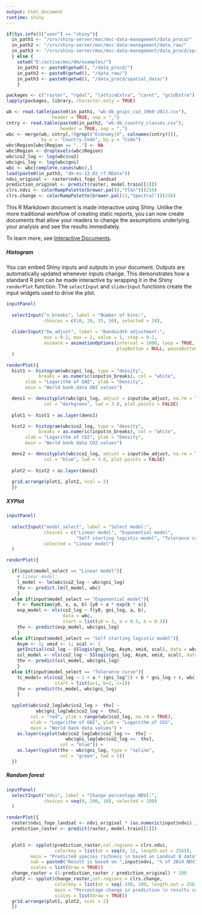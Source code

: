 ```yaml
---
output: html_document
runtime: shiny
---
```


```r
if(Sys.info()["user"] == "shiny"){
  in_path1 <- "/srv/shiny-server/moc/msc-data-management/data_procd/"
  in_path2 <- "/srv/shiny-server/moc/msc-data-management/data_raw/"
  in_path3 <- "/srv/shiny-server/moc/msc-data-management/data_procd/spatial_data/"
  } else {
    setwd("D:/active/moc/dm/examples/")
    in_path1 <- paste0(getwd(), "/data_procd/")
    in_path2 <- paste0(getwd(), "/data_raw/")
    in_path3 <- paste0(getwd(), "/data_procd/spatial_data/")
    }

packages <- c("raster", "rgdal", "latticeExtra", "caret", "gridExtra")
lapply(packages, library, character.only = TRUE)

wb <- read.table(paste0(in_path1, "wb-db_gnipc_co2_1960-2013.csv"), 
                 header = TRUE, sep = ",")
cntry <- read.table(paste0(in_path2, "wb-db_country_classes.csv"), 
                    header = TRUE, sep = ",")
wbc <- merge(wb, cntry[,!(grepl("Economy|X", colnames(cntry)))], 
             by.x = "Country.Code", by.y = "Code")
wbc$Region[wbc$Region == ".."] <- NA
wbc$Region <- droplevels(wbc$Region)
wbc$co2_log <- log(wbc$co2)
wbc$gni_log <- log(wbc$gni)
wbc <- wbc[complete.cases(wbc),]
load(paste0(in_path3, "dm-es-12_02_rf.RData"))
ndvi_original <- raster$ndvi_fogo_landsat
prediction_original <- predict(raster, model.train[[1]])
clrs.ndvi <- colorRampPalette(brewer.pal(8,"YlGn"))(256)
clrs.change <- colorRampPalette(brewer.pal(11,"Spectral"))(256)
```

This R Markdown document is made interactive using Shiny. Unlike the more traditional workflow of creating static reports, you can now create documents that allow your readers to change the assumptions underlying your analysis and see the results immediately. 

To learn more, see [Interactive Documents](http://rmarkdown.rstudio.com/authoring_shiny.html).

##### Histogram

You can embed Shiny inputs and outputs in your document. Outputs are automatically updated whenever inputs change.  This demonstrates how a standard R plot can be made interactive by wrapping it in the Shiny `renderPlot` function. The `selectInput` and `sliderInput` functions create the input widgets used to drive the plot.

```r
inputPanel(
  
  selectInput("n_breaks", label = "Number of bins:",
              choices = c(10, 20, 35, 50), selected = 20),
  
  sliderInput("bw_adjust", label = "Bandwidth adjustment:",
              min = 0.2, max = 2, value = 1, step = 0.2,
              animate = animationOptions(interval = 1000, loop = TRUE, 
                                         playButton = NULL, pauseButton = NULL))
  )

renderPlot({
  hist1 <- histogram(wbc$gni_log, type = "density", 
            breaks = as.numeric(input$n_breaks), col = "white",
       xlab = "Logarithm of GNI", ylab = "Density", 
       main = "World bank data GNI values")

  dens1 <- densityplot(wbc$gni_log, adjust = input$bw_adjust, na.rm = TRUE, 
              col = "darkgreen", lwd = 3.0, plot.points = FALSE)
  
  plot1 <- hist1 + as.layer(dens1)

  hist2 <- histogram(wbc$co2_log, type = "density", 
            breaks = as.numeric(input$n_breaks), col = "white",
       xlab = "Logarithm of CO2", ylab = "Density", 
       main = "World bank data CO2 values")

  dens2 <- densityplot(wbc$co2_log, adjust = input$bw_adjust, na.rm = TRUE, 
              col = "blue", lwd = 3.0, plot.points = FALSE)
  
  plot2 <- hist2 + as.layer(dens2)
  
  grid.arrange(plot1, plot2, ncol = 2)
  })
```


##### XYPlot
```r
inputPanel(
  
  selectInput("model_select", label = "Select model:",
              choices = c("Linear model", "Exponential model",
                          "Self starting logistic model", "Tolerance curve"),
              selected = "Linear model")
  )

renderPlot({

  if(input$model_select == "Linear model"){
    # linear model
    l_model <- lm(wbc$co2_log ~ wbc$gni_log)
    thv <- predict.lm(l_model, wbc)
    } 
  else if(input$model_select == "Exponential model"){
    f <- function(y0, x, a, b) {y0 + a * exp(b * x)}
    exp_model <- nls(co2_log ~ f(y0, gni_log, a, b),
                     data = wbc,
                     start = list(y0 = 3, a = 0.5, b = 0.5)) 
    thv <- predict(exp_model, wbc$gni_log)
    } 
  else if(input$model_select == "Self starting logistic model"){
    Asym <- 1; xmid <- 1; scal <- 1
    getInitial(co2_log ~ SSlogis(gni_log, Asym, xmid, scal), data = wbc)
    ssl_model <- nls(co2_log ~ SSlogis(gni_log, Asym, xmid, scal), data = wbc)
    thv <- predict(ssl_model, wbc$gni_log)
    } 
  else if(input$model_select == "Tolerance curve"){
    tc_model= nls(co2_log ~ 1 + a * (gni_log^2) + b * gni_log + c, wbc,
                  start = list(a=1, b=1, c=1))
    thv <- predict(tc_model, wbc$gni_log)
    }
  
  xyplot(wbc$co2_log[wbc$co2_log >  thv] ~ 
           wbc$gni_log[wbc$co2_log >  thv],
         col = "red", ylim = range(wbc$co2_log, na.rm = TRUE),
         xlab = "Logarithm of GNI", ylab = "Logarithm of CO2", 
         main = "World bank data values") +
    as.layer(xyplot(wbc$co2_log[wbc$co2_log <=  thv] ~ 
                      wbc$gni_log[wbc$co2_log <=  thv], 
                    col = "blue")) + 
    as.layer(xyplot(thv ~ wbc$gni_log, type = "spline", 
                    col = "green", lwd = 5))
  })
```



##### Random forest
```r
inputPanel(
  selectInput("ndvi", label = "Change percentage NDVI:",
              choices = seq(0, 200, 10), selected = 100)
  )

renderPlot({
  raster$ndvi_fogo_landsat <- ndvi_original * (as.numeric(input$ndvi) / 100)
  prediction_raster <- predict(raster, model.train[[1]])

  
  plot1 <- spplot(prediction_raster,col.regions = clrs.ndvi,
                  colorkey = list(at = seq(0, 11, length.out = 256)),
         main = "Predicted species richness \n based on Landsat 8 data",
         sub = paste0("Result is based on ",input$ndvi, "% of 2014 NDVI values"),
         scales = list(draw = TRUE))
  change_raster = (1-prediction_raster / prediction_original) * 100
  plot2 <- spplot(change_raster,col.regions = clrs.change, 
                  colorkey = list(at = seq(-100, 100, length.out = 256)),
                  main = "Percentage change in prediction \n results compared to 100% NDVI",
                  scales = list(draw = TRUE))
  grid.arrange(plot1, plot2, ncol = 2)
  })
```

